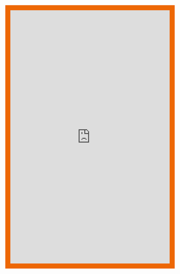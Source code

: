 <iframe
    title={props.title}
    width="100%"
    height="800px"
    style="border: 1rem solid #ed6704;"
    src="https://bencher.dev/perf/game/embed?reports_per_page=4&reports_page=1&branches_per_page=8&branches_page=1&testbeds_per_page=8&testbeds_page=1&benchmarks_per_page=8&benchmarks_page=1&clear=true&tab=benchmarks&measures=52507e04-ffd9-4021-b141-7d4b9f1e9194&branches=3a27b3ce-225c-4076-af7c-75adbc34ef9a&testbeds=bc05ed88-74c1-430d-b96a-5394fdd18bb0&benchmarks=077449e5-5b45-4c00-bdfb-3a277413180d&upper_boundary=true&start_time=1697414400000">
</iframe>
